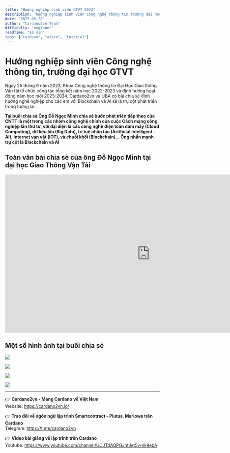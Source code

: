 ```yaml
---
title: "Hướng nghiệp sinh viên GTVT 2023"
description: "hướng nghiệp sinh viên công nghệ thông tin trường đại học GTVT"
date: "2025-08-28"
author: "Cardano2vn Team"
difficulty: "beginner"
readTime: "10 min"
tags: ["cardano", "aiken", "tutorial"]
---
```


# Hướng nghiệp sinh viên Công nghệ thông tin, trường đại học GTVT

Ngày 25 tháng 9 năm 2023, Khoa Công nghệ thông tin Đại Học Giao thông Vận tải tổ chức công tác tổng kết năm học 2022-2023 và định hướng hoạt động năm học mới 2023-2024. Cardano2vn và UBA có bài chia sẻ định hướng nghề nghiệp cho các em với Blockchain và AI sẽ là trụ cột phát triển trong tương lai.

**Tại buổi chia sẻ Ông Đỗ Ngọc Minh chia sẻ bước phát triển tiếp theo của CNTT là một trong các nhóm công nghệ chính của cuộc Cách mạng công nghiệp lần thứ tư, với đại diện là các công nghệ điện toán đám mây (Cloud Computing), dữ liệu lớn (Big Data), trí tuệ nhân tạo (Artificial Intelligent - AI), Internet vạn vật (IOT), và chuỗi khối (Blockchain)... Ông nhấn mạnh trụ cột là Blockchain và AI**

## Toàn văn bài chia sẻ của ông Đỗ Ngọc Minh tại đại học Giao Thông Vận Tải

<iframe width="940" height="515" src="https://www.youtube.com/embed/OuDUypsO9vU" title="Hướng nghiệp" frameborder="0" allow="accelerometer; autoplay; clipboard-write; encrypted-media; gyroscope; picture-in-picture" allowfullscreen></iframe>

## Một số hình ảnh tại buổi chia sẻ

![](./img/Huong-nghiep-2023-GTVT-1.jpg)

![](./img/Huong-nghiep-2023-GTVT-2.jpg)

![](./img/Huong-nghiep-2023-GTVT-3.jpg)

![](./img/Huong-nghiep-2023-GTVT-4.jpg)

---

👉 **Cardano2vn - Mang Cardano về Việt Nam**  
Website: https://cardano2vn.io/

👉 **Trao đổi về ngôn ngữ lập trình Smartcontract - Plutus, Marlowe trên Cardano**  
Telegram: https://t.me/cardano2vn

👉 **Video bài giảng về lập trình trên Cardano**  
Youtube: https://www.youtube.com/channel/UCJTdAQPGJntJet5v-nk9ebA 
